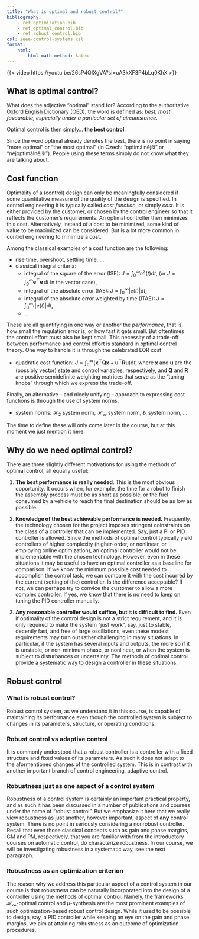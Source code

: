 ```yaml
---
title: "What is optimal and robust control?"
bibliography: 
    - ref_optimization.bib
    - ref_optimal_control.bib
    - ref_robust_control.bib
csl: ieee-control-systems.csl
format:
    html:
        html-math-method: katex     
---
```


{{< video https://youtu.be/26sP4QIXgVA?si=uA3kXF3P4bLq0KhX >}}

## What is optimal control?

What does the adjective "optimal" stand for? According to the authoritative [Oxford English Dictionary (OED)](https://doi.org/10.1093/OED/1089148459), the word is defined as: *best, most favourable, especially under a particular set of circumstance*.

Optimal control is then simply... **the best control**. 

::: {.callout-caution}
Since the word optimal already denotes the best, there is no point in saying "more optimal" or "the most optimal" (in Czech: "optimálnější" or "nejoptimálnější"). People using these terms simply do not know what they are talking about.
:::

## Cost function

Optimality of a (control) design can only be meaningfully considered if some quantitative measure of the quality of the design is specified. In control engineering it is typically called *cost function*, or simply *cost*. It is either provided by the customer, or chosen by the control engineer so that it reflects the customer's requirements. An optimal controller then minimizes this cost. Alternatively, instead of a cost to be minimized, some kind of value to be maximized can be considered. But is a lot more common in control engineering to minimize a cost. 

Among the classical examples of a cost function are the following:

- rise time, overshoot, settling time, ...
- classical integral criteria: 
    - integral of the square of the error (ISE): $J = \int_0^\infty e^2(t) \mathrm{d}t$, (or $J = \int_0^\infty \bm e^\top\bm e \,\mathrm{d}t$ in the vector case), 
    - integral of the absolute error (IAE): $J = \int_0^\infty |e(t)| \mathrm{d}t$, 
    - integral of the absolute error weighted by time (ITAE): $J = \int_0^\infty t|e(t)| \mathrm{d}t$, 
    - ...

These are all quantifying in one way or another the *performance*, that is, how small the regulation error is, or how fast it gets small. But oftentimes the control effort must also be kept small. This necessity of a trade-off between performance and control effort is standard in optimal control theory. One way to handle it is through the celebrated LQR cost

- quadratic cost function: $J = \int_0^\infty (\bm x^\top \mathbf Q \bm x + \bm u^\top \mathbf R \bm u) \mathrm{d}t$, where $\bm x$ and $\bm u$ are the (possibly vector) state and control variables, respectively, and $\mathbf Q$ and $\mathbf R$ are positive semidefinite weighting matrices that serve as the "tuning knobs" through which we express the trade-off. 

Finally, an alternative – and nicely unifying – approach to expressing cost functions is through the use of system norms. 

- system norms: $\mathcal H_2$ system norm, $\mathcal H_\infty$ system norm, $\ell_1$ system norm, ...

The time to define these will only come later in the course, but at this moment we just mention it here. 

## Why do we need optimal control?

There are three slightly different motivations for using the methods of optimal control, all equally useful: 

1. **The best performance is really needed**. This is the most obvious opportunity. It occurs when, for example, the time for a robot to finish the assembly process must be as short as possible, or the fuel consumed by a vehicle to reach the final destination should be as low as possible. 

2. **Knowledge of the best achievable performance is needed.** Frequently, the technology chosen for the project imposes stringent coinstraints on the class of a controller that can be implemented. Say, just a PI or PID controller is allowed. Since the methods of optimal control typically yield controllers of higher complexity (higher-order, or nonlinear, or employing online optimization), an optimal controller would not be implementable with the chosen technology. However, even in these situations it may be useful to have an optimal controller as a baseline for comparison. If we know the minimum possible cost needed to accomplish the control task, we can compare it with the cost incurred by the current (setting of the) controller. Is the difference acceptable? If not, we can perhaps try to convice the customer to allow a more complex controller. If yes, we know that there is no need to keep on tuning the PID controller manually. 

3. **Any reasonable controller would suffice, but it is difficult to find.** Even if optimality of the control design is not a strict requirement, and it is only required to make the system "just work", say, just to stable, decently fast, and free of large oscillations, even these modest requirements may turn out rather challenging in many situations. In particular, if the system has several inputs and outputs, the more so if it is unstable, or non-minimum phase, or nonlinear, or when the system is subject to disturbances or uncertainty. The methods of optimal control provide a systematic way to design a controller in these situations.

## Robust control

### What is robust control?

Robust control system, as we understand it in this course, is capable of maintaining its performance even though the controlled system is subject to changes in its parameters, structure, or operating conditions.

### Robust control vs adaptive control

It is commonly understood that a robust controller is a controller with a fixed structure and fixed values of its parameters. As such it does not adapt to the aformentioned changes of the controlled system. This is in contrast with another important branch of control engineering, adaptive control. 

### Robustness just as one aspect of a control system

Robustness of a control system is certainly an important practical property, and as such it has been discussed in a number of publications and courses under the name of "robust control". But we emphasize it here that we really view robustness as just another, however important, aspect of **any** control system. There is no point in seriously considering a nonrobust controller. Recall that even those classical concepts such as gain and phase margins, GM and PM, respectively, that you are familiar with from the introductory courses on automatic control, do characterize robustness. In our course, we will be investigating robustness in a systematic way, see the next paragraph. 

### Robustness as an optimization criterion

The reason why we address this particular aspect of a control system in our course is that robustness can be naturally incorporated into the design of a controller using the methods of optimal control. Namely, the frameworks $\mathcal H_\infty$-optimal control and $\mu$-synthesis are the most prominent examples of such optimization-based robust control design. While it used to be possible to design, say, a PID controller while keeping an eye on the gain and phase margins, we aim at attaining robustness as an outcome of optimization procedures.

